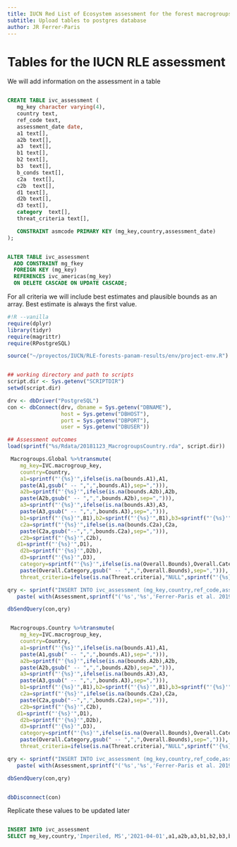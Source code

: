 ```yaml
---
title: IUCN Red List of Ecosystem assessment for the forest macrogroups of the Americas
subtitle: Upload tables to postgres database
author: JR Ferrer-Paris
---
```


# Tables for the IUCN RLE assessment

We will add information on the assessment in a table

```sql

CREATE TABLE ivc_assessment (
   mg_key character varying(4),
   country text,
   ref_code text,
   assessment_date date,
   a1 text[],
   a2b text[],
   a3  text[],
   b1 text[],
   b2 text[],
   b3  text[],
   b_conds text[],
   c2a  text[],
   c2b  text[],
   d1 text[],
   d2b text[],
   d3 text[],
   category  text[],
   threat_criteria text[],

   CONSTRAINT asmcode PRIMARY KEY (mg_key,country,assessment_date)
);


ALTER TABLE ivc_assessment
  ADD CONSTRAINT mg_fkey
  FOREIGN KEY (mg_key)
  REFERENCES ivc_americas(mg_key)
  ON DELETE CASCADE ON UPDATE CASCADE;

```

For all criteria we will include best estimates and plausible bounds as an array. Best estimate is always the first value.

```r
#!R --vanilla
require(dplyr)
library(tidyr)
require(magrittr)
require(RPostgreSQL)

source("~/proyectos/IUCN/RLE-forests-panam-results/env/project-env.R")


## working directory and path to scripts
script.dir <- Sys.getenv("SCRIPTDIR")
setwd(script.dir)

drv <- dbDriver("PostgreSQL")
con <- dbConnect(drv, dbname = Sys.getenv("DBNAME"),
                 host = Sys.getenv("DBHOST"),
                 port = Sys.getenv("DBPORT"),
                 user = Sys.getenv("DBUSER"))

## Assessment outcomes
load(sprintf("%s/Rdata/20181123_MacrogroupsCountry.rda", script.dir))

 Macrogroups.Global %>%transmute(
    mg_key=IVC.macrogroup_key,
    country=Country,
    a1=sprintf("'{%s}'",ifelse(is.na(bounds.A1),A1,
    paste(A1,gsub(" -- ",",",bounds.A1),sep=","))),
    a2b=sprintf("'{%s}'",ifelse(is.na(bounds.A2b),A2b,
    paste(A2b,gsub(" -- ",",",bounds.A2b),sep=","))),
    a3=sprintf("'{%s}'",ifelse(is.na(bounds.A3),A3,
    paste(A3,gsub(" -- ",",",bounds.A3),sep=","))),
    b1=sprintf("'{%s}'",B1),b2=sprintf("'{%s}'",B1),b3=sprintf("'{%s}'",B1),
    c2a=sprintf("'{%s}'",ifelse(is.na(bounds.C2a),C2a,
    paste(C2a,gsub("--",",",bounds.C2a),sep=","))),
    c2b=sprintf("'{%s}'",C2b),
   d1=sprintf("'{%s}'",D1),
    d2b=sprintf("'{%s}'",D2b),
    d3=sprintf("'{%s}'",D3),
    category=sprintf("'{%s}'",ifelse(is.na(Overall.Bounds),Overall.Category,
    paste(Overall.Category,gsub(" -- ",",",Overall.Bounds),sep=","))),
    threat_criteria=ifelse(is.na(Threat.criteria),"NULL",sprintf("'{%s}'", Threat.criteria))) -> Assessment

qry <- sprintf("INSERT INTO ivc_assessment (mg_key,country,ref_code,assessment_date,a1,a2b,a3,b1,b2,b3,c2a,c2b,d1,d2b,d3,category,threat_criteria) values %s",
   paste( with(Assessment,sprintf("('%s','%s','Ferrer-Paris et al. 2019','2018-12-01',%s,%s,%s,%s,%s,%s,%s,%s,%s,%s,%s,%s,%s)",mg_key,country,a1,a2b,a3,b1,b2,b3,c2a,c2b,d1,d2b,d3,category,threat_criteria)),collapse=","))

dbSendQuery(con,qry)


 Macrogroups.Country %>%transmute(
    mg_key=IVC.macrogroup_key,
    country=Country,
    a1=sprintf("'{%s}'",ifelse(is.na(bounds.A1),A1,
    paste(A1,gsub(" -- ",",",bounds.A1),sep=","))),
    a2b=sprintf("'{%s}'",ifelse(is.na(bounds.A2b),A2b,
    paste(A2b,gsub(" -- ",",",bounds.A2b),sep=","))),
    a3=sprintf("'{%s}'",ifelse(is.na(bounds.A3),A3,
    paste(A3,gsub(" -- ",",",bounds.A3),sep=","))),
    b1=sprintf("'{%s}'",B1),b2=sprintf("'{%s}'",B1),b3=sprintf("'{%s}'",B1),
    c2a=sprintf("'{%s}'",ifelse(is.na(bounds.C2a),C2a,
    paste(C2a,gsub("--",",",bounds.C2a),sep=","))),
    c2b=sprintf("'{%s}'",C2b),
   d1=sprintf("'{%s}'",D1),
    d2b=sprintf("'{%s}'",D2b),
    d3=sprintf("'{%s}'",D3),
    category=sprintf("'{%s}'",ifelse(is.na(Overall.Bounds),Overall.Category,
    paste(Overall.Category,gsub(" -- ",",",Overall.Bounds),sep=","))),
    threat_criteria=ifelse(is.na(Threat.criteria),"NULL",sprintf("'{%s}'", Threat.criteria))) -> Assessment

qry <- sprintf("INSERT INTO ivc_assessment (mg_key,country,ref_code,assessment_date,a1,a2b,a3,b1,b2,b3,c2a,c2b,d1,d2b,d3,category,threat_criteria) values %s",
   paste( with(Assessment,sprintf("('%s','%s','Ferrer-Paris et al. 2019','2018-12-01',%s,%s,%s,%s,%s,%s,%s,%s,%s,%s,%s,%s,%s)",mg_key,country,a1,a2b,a3,b1,b2,b3,c2a,c2b,d1,d2b,d3,category,threat_criteria)),collapse=","))

dbSendQuery(con,qry)


dbDisconnect(con)


```

Replicate these values to be updated later
```sql

INSERT INTO ivc_assessment
SELECT mg_key,country,'Imperiled, MS','2021-04-01',a1,a2b,a3,b1,b2,b3,b_conds,c2a,c2b,d1,d2b,d3,category,threat_criteria FROM ivc_assessment where country='global' AND ref_code='Ferrer-Paris et al. 2019'
```
